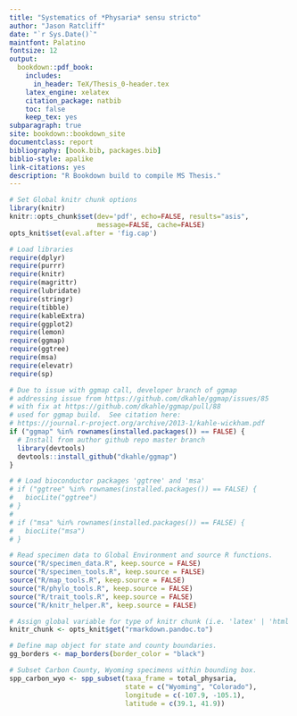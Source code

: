 ```yaml
--- 
title: "Systematics of *Physaria* sensu stricto"
author: "Jason Ratcliff"
date: "`r Sys.Date()`"
maintfont: Palatino
fontsize: 12
output: 
  bookdown::pdf_book:
    includes:
      in_header: TeX/Thesis_0-header.tex
    latex_engine: xelatex
    citation_package: natbib
    toc: false
    keep_tex: yes
subparagraph: true
site: bookdown::bookdown_site
documentclass: report
bibliography: [book.bib, packages.bib]
biblio-style: apalike
link-citations: yes
description: "R Bookdown build to compile MS Thesis."
---
```


```r
# Set Global knitr chunk options
library(knitr)
knitr::opts_chunk$set(dev='pdf', echo=FALSE, results="asis",
                      message=FALSE, cache=FALSE)
opts_knit$set(eval.after = 'fig.cap')
```

\include{TeX/Thesis_1-copyright}

\include{TeX/Thesis_2-abstract-title}

\include{TeX/Thesis_3-abstract}

\include{TeX/Thesis_4-thesis-title}

\include{TeX/Thesis_5-approval}

\include{TeX/Thesis_6-tables}

```r
# Load libraries
require(dplyr)
require(purrr)
require(knitr)
require(magrittr)
require(lubridate)
require(stringr)
require(tibble)
require(kableExtra)
require(ggplot2)
require(lemon)
require(ggmap)
require(ggtree)
require(msa)
require(elevatr)
require(sp)

# Due to issue with ggmap call, developer branch of ggmap
# addressing issue from https://github.com/dkahle/ggmap/issues/85
# with fix at https://github.com/dkahle/ggmap/pull/88
# used for ggmap build.  See citation here:
# https://journal.r-project.org/archive/2013-1/kahle-wickham.pdf
if ("ggmap" %in% rownames(installed.packages()) == FALSE) {
  # Install from author github repo master branch
  library(devtools)
  devtools::install_github("dkahle/ggmap")
}

# # Load bioconductor packages 'ggtree' and 'msa'
# if ("ggtree" %in% rownames(installed.packages()) == FALSE) {
#   biocLite("ggtree")
# }
# 
# if ("msa" %in% rownames(installed.packages()) == FALSE) {
#   biocLite("msa")
# }

# Read specimen data to Global Environment and source R functions.
source("R/specimen_data.R", keep.source = FALSE)
source("R/specimen_tools.R", keep.source = FALSE)
source("R/map_tools.R", keep.source = FALSE)
source("R/phylo_tools.R", keep.source = FALSE)
source("R/trait_tools.R", keep.source = FALSE)
source("R/knitr_helper.R", keep.source = FALSE)

# Assign global variable for type of knitr chunk (i.e. 'latex' | 'html').
knitr_chunk <- opts_knit$get("rmarkdown.pandoc.to")

# Define map object for state and county boundaries.
gg_borders <- map_borders(border_color = "black")

```

```r

# Subset Carbon County, Wyoming specimens within bounding box.
spp_carbon_wyo <- spp_subset(taxa_frame = total_physaria, 
                             state = c("Wyoming", "Colorado"),
                             longitude = c(-107.9, -105.1),
                             latitude = c(39.1, 41.9))

```

